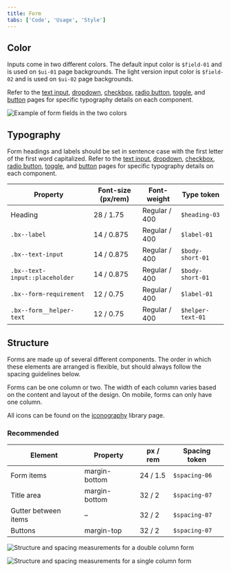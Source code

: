 ```yaml
---
title: Form
tabs: ['Code', 'Usage', 'Style']
---
```


## Color

Inputs come in two different colors. The default input color is `$field-01` and is used on `$ui-01` page backgrounds. The light version input color is `$field-02` and is used on `$ui-02` page backgrounds.

Refer to the [text input](/components/text-input), [dropdown](/components/dropdown), [checkbox](/components/checkbox), [radio button](/components/radio-button), [toggle](/component/toggle), and [button](/component/button) pages for specific typography details on each component.

<ImageComponent fixed="default" caption="Example of light fields with $field-02 (left) and the default version with $field-01 (right)">

![Example of form fields in the two colors](images/form-style-3.png)

</ImageComponent>

## Typography

Form headings and labels should be set in sentence case with the first letter of the first word capitalized. Refer to the [text input](/components/text-input), [dropdown](/components/dropdown), [checkbox](/components/checkbox), [radio button](/components/radio-button), [toggle](/component/toggle), and [button](/component/button) pages for specific typography details on each component.

| Property                       | Font-size (px/rem) | Font-weight     | Type token          |
| ------------------------------ | ------------------ | --------------- | ------------------- |
| Heading                        | 28 / 1.75          | Regular / 400   | `$heading-03`       |
| `.bx--label`                   | 14 / 0.875         | Regular / 400   | `$label-01`         |
| `.bx--text-input`              | 14 / 0.875         | Regular / 400   | `$body-short-01`    |
| `.bx--text-input::placeholder` | 14 / 0.875         | Regular / 400   | `$body-short-01`    |
| `.bx--form-requirement`        | 12 / 0.75          | Regular / 400   | `$label-01`         |
| `.bx--form__helper-text`       | 12 / 0.75          | Regular / 400   | `$helper-text-01` |

## Structure

Forms are made up of several different components. The order in which these elements are arranged is flexible, but should always follow the spacing guidelines below.

Forms can be one column or two. The width of each column varies based on the content and layout of the design. On mobile, forms can only have one column.

All icons can be found on the [iconography](/guidelines/iconography/library) library page.

### Recommended

| Element        | Property      | px / rem  | Spacing token |
| -------------------- | ------------- | --------- | ------------- |
| Form items           | margin-bottom | 24 / 1.5  | `$spacing-06` |
| Title area           | margin-bottom | 32 / 2    | `$spacing-07` |
| Gutter between items | –             | 32 / 2    | `$spacing-07` |
| Buttons              | margin-top    | 32 / 2    | `$spacing-07` |

<ImageComponent fixed="large" caption="Structure and spacing measurements for a double column form | px / rem">

![Structure and spacing measurements for a double column form ](images/form-style-2.png)

</ImageComponent>

<ImageComponent fixed="large" caption="Structure and spacing measurements for a single column form | px / rem">

![Structure and spacing measurements for a single column form](images/form-style-1.png)

</ImageComponent>
